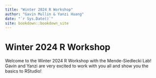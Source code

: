 ```yaml
--- 
title: "Winter 2024 R Workshop"
author: "Gavin Mullin & Yanzi Huang"
date: "`r Sys.Date()`"
site: bookdown::bookdown_site
---
```


# Winter 2024 R Workshop
Welcome to the Winter 2024 R Workshop with the Mende-Siedlecki Lab! Gavin and Yanzi are very excited to work with you all and show you the basics to RStudio!

